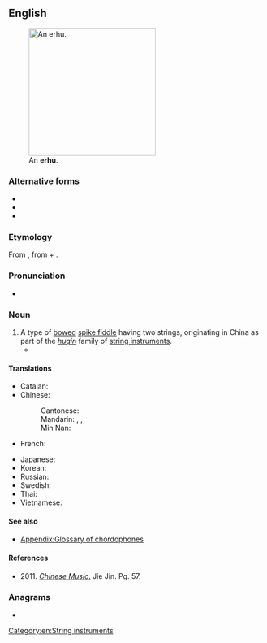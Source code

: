 {{also|èrhú}}
==English==
{{wikipedia}}
[[Image:Erhu.png|thumb|250px|An '''erhu'''.]]

===Alternative forms===
* {{l|en|erh hu}}
* {{l|en|erh-hu}}
* {{l|en|urheen}}

===Etymology===
From {{der|en|cmn|二胡|tr=èrhú}}, from {{m|cmn|二||two}} + {{m|cmn|胡||fiddle; short for [[胡琴]], a family of Chinese vertical fiddles}}.

===Pronunciation===
* {{IPA|en|/ˈɜːhuː/}}

===Noun===
{{en-noun|erhu|s}}

# A type of [[bowed]] [[spike fiddle]] having two strings, originating in China as part of the ''[[huqin]]'' family of [[string instrument]]s.
#* {{quote-journal|en|date=March 10, 2009|author=Jennifer 8. Lee|title=Cherished Instrument Is Gone, and to Its Owner, Loss Is Like a Death|work=New York Times|url=http://www.nytimes.com/2009/03/10/nyregion/10erhu.html
|passage=Searches on Craigslist turned up no ads for '''erhus''', wanted or offered, though there was a posting for an instrument found on the Lower East Side (the owner must identify the instrument).}}

====Translations====
{{trans-top|Chinese fiddle}}
* Catalan: {{t+|ca|erhu|m}}
* Chinese:
*: Cantonese: {{t|yue|二胡|tr=ji6 wu4-2}}
*: Mandarin: {{t+|cmn|二胡|tr=èrhú}}, {{t+|cmn|南胡|tr=nánhú}}, {{t+|cmn|二弦|tr=èrxián}}
*: Min Nan: {{t|nan|二胡|tr=[[jī-ô͘]]}}
* French: {{t+|fr|erhu|m}}
{{trans-mid}}
* Japanese: {{t|ja|二胡|tr=にこ, niko}}
* Korean: {{t|ko|이호(二胡)}}
* Russian: {{t+|ru|эрху́|n}}
* Swedish: {{t+|sv|erhu|c}}
* Thai: {{t-needed|th}}
* Vietnamese: {{t|vi|nhị hồ (二胡)}}
{{trans-bottom}}

====See also====
* [[Appendix:Glossary of chordophones]]

====References====
* 2011. [https://books.google.com/books?id=9MI6JHKw9BQC&pg=PA57&dq=erhu&hl=en&sa=X&ved=0CEkQ6AEwBmoVChMI2Jyc28vwxwIVBj8-Ch0ZwApG#v=onepage&q=erhu&f=false ''Chinese Music''.] Jie Jin. Pg. 57.

===Anagrams===
* {{anagrams|en|a=ehru|Rhue|Ruhe|Uher|huer}}

[[Category:en:String instruments]]